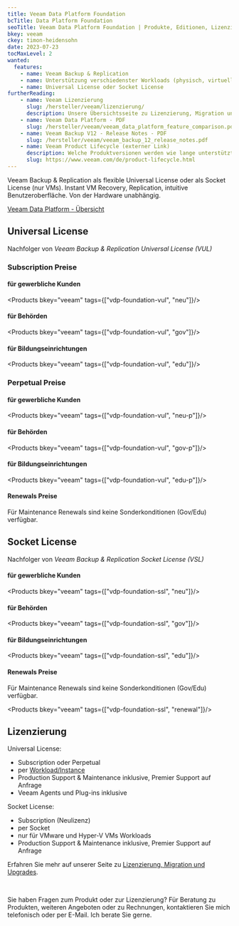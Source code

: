 ```yaml
---
title: Veeam Data Platform Foundation
bcTitle: Data Platform Foundation
seoTitle: Veeam Data Platform Foundation | Produkte, Editionen, Lizenzierung
bkey: veeam
ckey: timon-heidensohn
date: 2023-07-23
tocMaxLevel: 2
wanted:
  features:
    - name: Veeam Backup & Replication
    - name: Unterstützung verschiedenster Workloads (physisch, virtuell, Cloud, hybrid).
    - name: Universal License oder Socket License
furtherReading:
    - name: Veeam Lizenzierung
      slug: /hersteller/veeam/lizenzierung/
      description: Unsere Übersichtsseite zu Lizenzierung, Migration und Upgrades
    - name: Veeam Data Platform - PDF
      slug: /hersteller/veeam/veeam_data_platform_feature_comparison.pdf
    - name: Veeam Backup V12 - Release Notes - PDF
      slug: /hersteller/veeam/veeam_backup_12_release_notes.pdf
    - name: Veeam Product Lifecycle (externer Link)
      description: Welche Produktversionen werden wie lange unterstützt? Eine immer aktuelle Übersicht
      slug: https://www.veeam.com/de/product-lifecycle.html
---
```




<Intro>

  Veeam Backup & Replication als flexible Universal License oder als Socket License (nur VMs).
  Instant VM Recovery, Replication, intuitive Benutzeroberfläche. Von der Hardware unabhängig.

</Intro>

<TOC />

[Veeam Data Platform - Übersicht](/hersteller/veeam/#vergleich-veeam-data-platform-editionen)


## Universal License

 Nachfolger von *Veeam Backup & Replication Universal License (VUL)*

### Subscription Preise

#### für gewerbliche Kunden

<Products bkey="veeam" tags={["vdp-foundation-vul", "neu"]}/>

#### für Behörden

 <Products bkey="veeam" tags={["vdp-foundation-vul", "gov"]}/>

#### für Bildungseinrichtungen

 <Products bkey="veeam" tags={["vdp-foundation-vul", "edu"]}/>


### Perpetual Preise

#### für gewerbliche Kunden

<Products bkey="veeam" tags={["vdp-foundation-vul", "neu-p"]}/>

#### für Behörden

 <Products bkey="veeam" tags={["vdp-foundation-vul", "gov-p"]}/>

#### für Bildungseinrichtungen

 <Products bkey="veeam" tags={["vdp-foundation-vul", "edu-p"]}/>


#### Renewals Preise

 Für Maintenance Renewals sind keine Sonderkonditionen (Gov/Edu) verfügbar.




## Socket License

Nachfolger von *Veeam Backup & Replication Socket License (VSL)*


#### für gewerbliche Kunden

<Products bkey="veeam" tags={["vdp-foundation-ssl", "neu"]}/>


#### für Behörden


 <Products bkey="veeam" tags={["vdp-foundation-ssl", "gov"]}/>


#### für Bildungseinrichtungen


 <Products bkey="veeam" tags={["vdp-foundation-ssl", "edu"]}/>


#### Renewals Preise

 Für Maintenance Renewals sind keine Sonderkonditionen (Gov/Edu) verfügbar.


 <Products bkey="veeam" tags={["vdp-foundation-ssl", "renewal"]}/>



## Lizenzierung

<ArrowList>

Universal License:

- Subscription oder Perpetual
- per [Workload/Instance](/hersteller/veeam/lizenzierung/#tabelle-instances)
- Production Support & Maintenance inklusive, Premier Support auf Anfrage
- Veeam Agents und Plug-ins inklusive

Socket License:

- Subscription (Neulizenz)
- per Socket
- nur für VMware und Hyper-V VMs Workloads
- Production Support & Maintenance inklusive, Premier Support auf Anfrage

Erfahren Sie mehr auf unserer Seite zu [Lizenzierung, Migration und Upgrades](/hersteller/veeam/lizenzierung/).

</ArrowList>

<br />

<GetInTouch theme="light">

Sie haben Fragen zum Produkt oder zur Lizenzierung? Für Beratung zu Produkten, weiteren Angeboten oder zu Rechnungen, kontaktieren Sie mich telefonisch oder per E-Mail. Ich berate Sie gerne.

</GetInTouch>